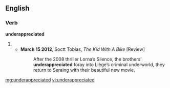 ==English==

===Verb===
'''underappreciated'''
# {{past of|underappreciate}}
#* '''March 15 2012''', Soctt Tobias, ''The Kid With A Bike'' [Review]
#*:After the 2008 thriller Lorna’s Silence, the brothers’ '''underappreciated''' foray into Liège’s criminal underworld, they return to Seraing with their beautiful new movie. 

[[mg:underappreciated]]
[[vi:underappreciated]]